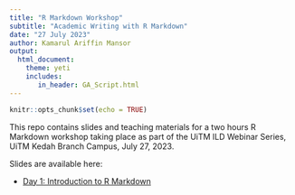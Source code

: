 ```yaml
---
title: "R Markdown Workshop"
subtitle: "Academic Writing with R Markdown"
date: "27 July 2023"
author: Kamarul Ariffin Mansor
output: 
  html_document:
    theme: yeti
    includes:
       in_header: GA_Script.html
---
```


```r
knitr::opts_chunk$set(echo = TRUE)
```

This repo contains slides and teaching materials for a two hours R Markdown workshop taking place as part of the UiTM ILD Webinar Series, UiTM Kedah Branch Campus, July 27, 2023.

Slides are available here:

- [Day 1: Introduction to R Markdown](slides/Day1.html)
<!-- - [Day 2: Applications of R Markdown](slides/Day2.html) -->
